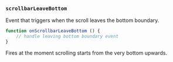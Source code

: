 ### `scrollbarLeaveBottom`

Event that triggers when the scroll leaves the bottom boundary.

```ts
function onScrollbarLeaveBottom () {
    // handle leaving bottom boundary event
}
```

Fires at the moment scrolling starts from the very bottom upwards.


